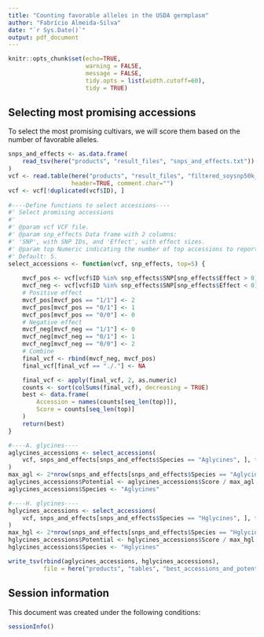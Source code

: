 ```yaml
---
title: "Counting favorable alleles in the USDA germplasm"
author: "Fabrício Almeida-Silva"
date: "`r Sys.Date()`"
output: pdf_document
---
```


```r
knitr::opts_chunk$set(echo=TRUE,
                      warning = FALSE, 
                      message = FALSE,
                      tidy.opts = list(width.cutoff=60),
                      tidy = TRUE)
```


## Selecting most promising accessions

To select the most promising cultivars, we will score them based on the number of favorable alleles.


```r
snps_and_effects <- as.data.frame(
    read_tsv(here("products", "result_files", "snps_and_effects.txt"))
)
vcf <- read.table(here("products", "result_files", "filtered_soysnp50k_final.txt"),
                  header=TRUE, comment.char="")
vcf <- vcf[!duplicated(vcf$ID), ]
    
#----Define functions to select accessions----
#' Select promising accessions
#' 
#' @param vcf VCF file.
#' @param snp_effects Data frame with 2 columns: 
#' 'SNP', with SNP IDs, and 'Effect', with effect sizes.
#' @param top Numeric indicating the number of top accessions to report. 
#' Default: 5.
select_accessions <- function(vcf, snp_effects, top=5) {
    
    mvcf_pos <- vcf[vcf$ID %in% snp_effects$SNP[snp_effects$Effect > 0],-c(1:9)]
    mvcf_neg <- vcf[vcf$ID %in% snp_effects$SNP[snp_effects$Effect < 0],-c(1:9)]
    # Positive effect
    mvcf_pos[mvcf_pos == "1/1"] <- 2
    mvcf_pos[mvcf_pos == "0/1"] <- 1
    mvcf_pos[mvcf_pos == "0/0"] <- 0
    # Negative effect
    mvcf_neg[mvcf_neg == "1/1"] <- 0
    mvcf_neg[mvcf_neg == "0/1"] <- 1
    mvcf_neg[mvcf_neg == "0/0"] <- 2
    # Combine
    final_vcf <- rbind(mvcf_neg, mvcf_pos)
    final_vcf[final_vcf == "./."] <- NA

    final_vcf <- apply(final_vcf, 2, as.numeric)
    counts <- sort(colSums(final_vcf), decreasing = TRUE)
    best <- data.frame(
        Accession = names(counts[seq_len(top)]),
        Score = counts[seq_len(top)]
    )
    return(best)
}

#----A. glycines----
aglycines_accessions <- select_accessions(
    vcf, snps_and_effects[snps_and_effects$Species == "Aglycines", ], top=10
)
max_agl <- 2*nrow(snps_and_effects[snps_and_effects$Species == "Aglycines", ])
aglycines_accessions$Potential <- aglycines_accessions$Score / max_agl
aglycines_accessions$Species <- "Aglycines"

#----H. glycines----
hglycines_accessions <- select_accessions(
    vcf, snps_and_effects[snps_and_effects$Species == "Hglycines", ], top=10
)
max_hgl <- 2*nrow(snps_and_effects[snps_and_effects$Species == "Hglycines", ])
hglycines_accessions$Potential <- hglycines_accessions$Score / max_hgl
hglycines_accessions$Species <- "Hglycines"

write_tsv(rbind(aglycines_accessions, hglycines_accessions), 
          file = here("products", "tables", "best_accessions_and_potential.txt"))
```

## Session information

This document was created under the following conditions:

```r
sessionInfo()
```

